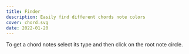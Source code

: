 ```yaml
---
title: Finder
description: Easily find different chords note colors
cover: chord.svg
date: 2022-01-20
---
```


<script setup>
	from 'tonal' import {notes} from '#/use/theory' import {globalScale} from
	'#/use/global' import {computed} from 'vue' const chords = computed(() =>
	Progression.fromRomanNumerals(notes[globalScale.tonic], `bII7, iim6, III7,
	ivm6, V7, #vm6, vim6, bVII7, VIIo7`.split(', '))) const chordsInfo =
	computed(()=>chords.value.map(ch =>Chord.get(ch).notes.map(Note.simplify)))
</script>

To get a chord notes select its type and then click on the root note circle.

<client-only>
	<chord-finder />
</client-only>

<!-- ### Secondary chords


<chroma-keys class="max-w-80" v-model:pitch="globalScale.tonic"></chroma-keys>

 {{ chords }}

<pre class="text-xs">{{ chordsInfo }}</pre>  -->
